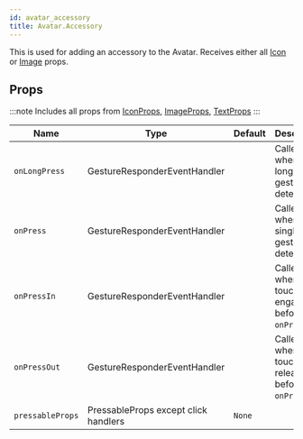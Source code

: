 ```yaml
---
id: avatar_accessory
title: Avatar.Accessory
---
```



This is used for adding an accessory to the Avatar.
Receives either all [Icon](icon#props) or [Image](image#props) props.

## Props

:::note
Includes all props from [IconProps](/docs/documentation/icon#props), [ImageProps](/docs/documentation/image#props), [TextProps](https://reactnative.dev/docs/text#props)
:::

<div class='table-responsive'>

| Name             | Type                                 | Default | Description                                       |
| ---------------- | ------------------------------------ | ------- | ------------------------------------------------- |
| `onLongPress`    | GestureResponderEventHandler         |         | Called when a long-tap gesture is detected.       |
| `onPress`        | GestureResponderEventHandler         |         | Called when a single tap gesture is detected.     |
| `onPressIn`      | GestureResponderEventHandler         |         | Called when a touch is engaged before `onPress`.  |
| `onPressOut`     | GestureResponderEventHandler         |         | Called when a touch is released before `onPress`. |
| `pressableProps` | PressableProps except click handlers | `None`  |                                                   |

</div>
